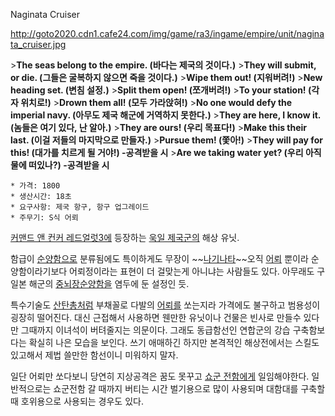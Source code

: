 Naginata Cruiser

http://goto2020.cdn1.cafe24.com/img/game/ra3/ingame/empire/unit/naginata_cruiser.jpg

>'''The seas belong to the empire. (바다는 제국의 것이다.)'''
>'''They will submit, or die. (그들은 굴복하지 않으면 죽을 것이다.)'''
>'''Wipe them out! (지워버려!)'''
>'''New heading set. (변침 설정.)'''
>'''Split them open! (쪼개버려!)'''
>'''To your station! (각자 위치로!)'''
>'''Drown them all! (모두 가라앉혀!)'''
>'''No one would defy the imperial navy. (아무도 제국 해군에 거역하지 못한다.)'''
>'''They are here, I know it. (놈들은 여기 있다, 난 알아.)'''
>'''They are ours! (우리 목표다!)'''
>'''Make this their last. (이걸 저들의 마지막으로 만들자.)'''
>'''Pursue them! (쫓아!)'''
>'''They will pay for this! (대가를 치르게 될 거야!) -공격받을 시'''
>'''Are we taking water yet? (우리 아직 물에 떠있나?) -공격받을 시'''

 * 가격: 1800
 * 생산시간: 18초
 * 요구사항: 제국 항구, 항구 업그레이드
 * 주무기: S식 어뢰

[[커맨드 앤 컨커 레드얼럿3]]에 등장하는 [[욱일 제국]]군의 해상 유닛.

함급이 [[순양함]]으로 분류됨에도 특이하게도 무장이 ~~[[나기나타]]~~오직 [[어뢰]] 뿐이라 순양함이라기보다 어뢰정이라는 표현이 더 걸맞는게 아니냐는 사람들도 있다. 아무래도 구일본 해군의 [[중뇌장순양함]]을 염두에 둔 설정인 듯.

특수기술도 [[산탄총]]처럼 부채꼴로 다발의 [[어뢰]]를 쏘는지라 가격에도 불구하고 범용성이 굉장히 떨어진다. 대신 근접해서 사용하면 웬만한 유닛이나 건물은 빈사로 만들수 있다만 그때까지 이녀석이 버텨줄지는 의문이다. 그래도 동급함선인 연합군의 강습 구축함보다는 확실히 나은 모습을 보인다. 쓰기 애매하긴 하지만 본격적인 해상전에서는 스킬도 있고해서 제법 쓸만한 함선이니 미워하지 말자.

일단 어뢰만 쏘다보니 당연히 지상공격은 꿈도 못꾸고 [[쇼군 전함]]에게 일임해야한다. 일반적으로는 쇼군전함 갈 때까지 버티는 시간 벌기용으로 많이 사용되며 대함대를 구축할때 호위용으로 사용되는 경우도 있다.
